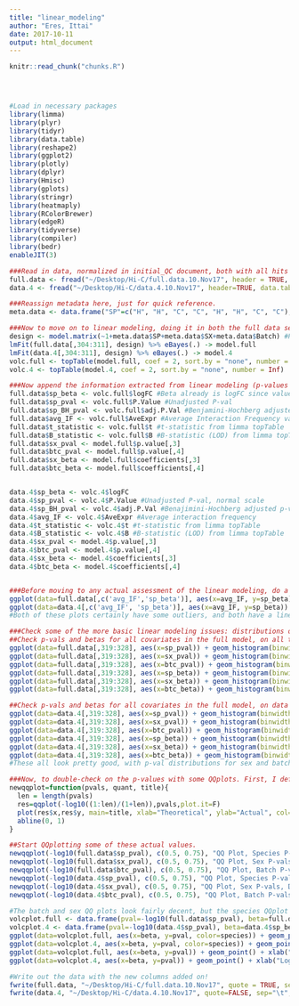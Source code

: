 ```yaml
---
title: "linear_modeling"
author: "Eres, Ittai"
date: 2017-10-11
output: html_document
---
```


<!-- The file analysis/chunks.R contains chunks that define default settings
shared across the workflowr files. -->
```r
knitr::read_chunk("chunks.R")
```

<!-- Update knitr chunk options -->
```r
```

<!-- Insert the date the file was last updated -->
```r
```

<!-- Insert the code version (Git commit SHA1) if Git repository exists and R
 package git2r is installed -->
```r
```

<!-- Add your analysis here -->

```r
#Load in necessary packages
library(limma)
library(plyr)
library(tidyr)
library(data.table)
library(reshape2)
library(ggplot2)
library(plotly)
library(dplyr)
library(Hmisc)
library(gplots)
library(stringr)
library(heatmaply)
library(RColorBrewer)
library(edgeR)
library(tidyverse)
library(compiler)
library(bedr)
enableJIT(3)

###Read in data, normalized in initial_QC document, both with all hits and conditioned upon a hit being discovered in 4 individuals.
full.data <- fread("~/Desktop/Hi-C/full.data.10.Nov17", header = TRUE, data.table=FALSE, stringsAsFactors = FALSE)
data.4 <- fread("~/Desktop/Hi-C/data.4.10.Nov17", header=TRUE, data.table=FALSE, stringsAsFactors = FALSE)

###Reassign metadata here, just for quick reference.
meta.data <- data.frame("SP"=c("H", "H", "C", "C", "H", "H", "C", "C"), "SX"=c("F", "M", "M", "F", "M", "F", "M", "F"), "Batch"=c(1, 1, 1, 1, 2, 2, 2, 2))

###Now to move on to linear modeling, doing it in both the full data set and the | 4 individuals condition. I utilize limma to make this quick, parllelizable, and simple. First make the model, then do the actual fitting, and finally do multiple testing adjustment with topTable.
design <- model.matrix(~1+meta.data$SP+meta.data$SX+meta.data$Batch) #Parameterize the linear model, with an intercept, and fixed effect terms for species, sex, and library prep batch. If you prefer to think in contrasts, my contrast is humans minus chimps. I prefer to think of one species as the baseline in the linear model, and in this case that's chimps (so chimps get a 0 for species, and humans get a 1).
lmFit(full.data[,304:311], design) %>% eBayes(.) -> model.full
lmFit(data.4[,304:311], design) %>% eBayes(.) -> model.4
volc.full <- topTable(model.full, coef = 2, sort.by = "none", number = Inf)
volc.4 <- topTable(model.4, coef = 2, sort.by = "none", number = Inf)

###Now append the information extracted from linear modeling (p-values and betas for species, sex, and batch) to the 2 data frames:
full.data$sp_beta <- volc.full$logFC #Beta already is logFC since values are log2(obs/exp) Hi-C reads.
full.data$sp_pval <- volc.full$P.Value #Unadjusted P-val
full.data$sp_BH_pval <- volc.full$adj.P.Val #Benjamini-Hochberg adjusted p-values
full.data$avg_IF <- volc.full$AveExpr #Average Interaction Frequency value across all individuals. Useful later for a variety of plots.
full.data$t_statistic <- volc.full$t #t-statistic from limma topTable
full.data$B_statistic <- volc.full$B #B-statistic (LOD) from limma topTable
full.data$sx_pval <- model.full$p.value[,3]
full.data$btc_pval <- model.full$p.value[,4]
full.data$sx_beta <- model.full$coefficients[,3]
full.data$btc_beta <- model.full$coefficients[,4]


data.4$sp_beta <- volc.4$logFC
data.4$sp_pval <- volc.4$P.Value #Unadjusted P-val, normal scale
data.4$sp_BH_pval <- volc.4$adj.P.Val #Benajimini-Hochberg adjusted p-values
data.4$avg_IF <- volc.4$AveExpr #Average interaction frequency
data.4$t_statistic <- volc.4$t #t-statistic from limma topTable
data.4$B_statistic <- volc.4$B #B-statistic (LOD) from limma topTable
data.4$sx_pval <- model.4$p.value[,3]
data.4$btc_pval <- model.4$p.value[,4]
data.4$sx_beta <- model.4$coefficients[,3]
data.4$btc_beta <- model.4$coefficients[,4]


###Before moving to any actual assessment of the linear modeling, do a QC check by producing MA plots for both the full set and | 4 individuals. The MA plot here is the mean of Hi-C contact frequencies (avg_IF) on the x-axis, and the logFC (species beta, in this case) on the y-axis. What we are generally looking for is a fairly uniform cloud around 0 stretching across the x-axis.
ggplot(data=full.data[,c('avg_IF','sp_beta')], aes(x=avg_IF, y=sp_beta)) + geom_point() + xlab("Means of Hi-C Contact Frequencies") + ylab("Species Beta (log ratio H/C)") + ggtitle("MA Plot, All Data")
ggplot(data=data.4[,c('avg_IF', 'sp_beta')], aes(x=avg_IF, y=sp_beta)) + geom_point() + xlab("Means of Hi-C Contact Frequencies") + ylab("Species Beta (log ratio H/C)") + ggtitle("MA Plot | 4 Individuals")
#Both of these plots certainly have some outliers, and both have a linear trend I have previously examined that is symmetric across betas--I believe these lines to primarily be created by an orthology-calling issue, as many of the hits along them have all contact frequencies in one species extremely close to 0 (and not near-zero in the other species). Aside from this, there is also a large cloud in the negative beta side that is somewhat disturbing; this is something I still need to check. At the very least, the linear trends seen are symmetric across betas, so this is hopefully an issue that is affecting the two species SOMEWHAT equally.

###Check some of the more basic linear modeling issues: distributions of betas, p-vals, QQplot, volcano plot, etc.
##Check p-vals and betas for all covariates in the full model, on all the data.
ggplot(data=full.data[,319:328], aes(x=sp_pval)) + geom_histogram(binwidth=0.001) + ggtitle("P-vals for Species") + xlab("P-value")
ggplot(data=full.data[,319:328], aes(x=sx_pval)) + geom_histogram(binwidth=0.001) + ggtitle("P-vals for Sex") + xlab("P-value")
ggplot(data=full.data[,319:328], aes(x=btc_pval)) + geom_histogram(binwidth=0.001) + ggtitle("P-vals for Batch") + xlab("P-value")
ggplot(data=full.data[,319:328], aes(x=sp_beta)) + geom_histogram(binwidth=0.001) + ggtitle("Betas for Species") + xlab("Beta") + scale_x_continuous(limits=c(-6, 6))
ggplot(data=full.data[,319:328], aes(x=sx_beta)) + geom_histogram(binwidth=0.001) + ggtitle("Betas for Sex") + xlab("Beta") + scale_x_continuous(limits=c(-6, 6))
ggplot(data=full.data[,319:328], aes(x=btc_beta)) + geom_histogram(binwidth=0.001) + ggtitle("Betas for Batch") + xlab("Beta") + scale_x_continuous(limits=c(-6, 6))

##Check p-vals and betas for all covariates in the full model, on data conditioned upon hit discovery in 4 individuals.
ggplot(data=data.4[,319:328], aes(x=sp_pval)) + geom_histogram(binwidth=0.001) + ggtitle("P-vals for Species | 4") + xlab("P-value")
ggplot(data=data.4[,319:328], aes(x=sx_pval)) + geom_histogram(binwidth=0.001) + ggtitle("P-vals for Sex | 4") + xlab("P-value")
ggplot(data=data.4[,319:328], aes(x=btc_pval)) + geom_histogram(binwidth=0.001) + ggtitle("P-vals for Batch | 4") + xlab("P-value")
ggplot(data=data.4[,319:328], aes(x=sp_beta)) + geom_histogram(binwidth=0.001) + ggtitle("Betas for Species | 4") + xlab("Beta") + scale_x_continuous(limits=c(-6, 6))
ggplot(data=data.4[,319:328], aes(x=sx_beta)) + geom_histogram(binwidth=0.001) + ggtitle("Betas for Sex | 4") + xlab("Beta") + scale_x_continuous(limits=c(-6, 6))
ggplot(data=data.4[,319:328], aes(x=btc_beta)) + geom_histogram(binwidth=0.001) + ggtitle("Betas for Batch | 4") + xlab("Beta") + scale_x_continuous(limits=c(-6, 6))
#These all look pretty good, with p-val distributions for sex and batch being fairly uniform, and betas all around being fairly normally distributed. We see distinct enrichment for significant p-values for the species term, which is what we were hoping for! Also of note is the fact that the beta distribution for species looks wider than those for batch and sex, reassuring us that species is a driving factor in differential Hi-C contacts.

###Now, to double-check on the p-values with some QQplots. First, I define a function for creating a qqplot easily and coloring elements of the distribution in order to understand where most of the density on the plot is:
newqqplot=function(pvals, quant, title){  
  len = length(pvals)
  res=qqplot(-log10((1:len)/(1+len)),pvals,plot.it=F)
  plot(res$x,res$y, main=title, xlab="Theoretical", ylab="Actual", col=ifelse(res$y>as.numeric(quantile(res$y, quant[1])), ifelse(res$y>as.numeric(quantile(res$y, quant[2])), "red", "blue"), "black"))
  abline(0, 1)
}

##Start QQplotting some of these actual values.
newqqplot(-log10(full.data$sp_pval), c(0.5, 0.75), "QQ Plot, Species P-vals, Full Data")
newqqplot(-log10(full.data$sx_pval), c(0.5, 0.75), "QQ Plot, Sex P-vals, Full Data")
newqqplot(-log10(full.data$btc_pval), c(0.5, 0.75), "QQ Plot, Batch P-vals, Full Data")
newqqplot(-log10(data.4$sp_pval), c(0.5, 0.75), "QQ Plot, Species P-vals, Data | 4")
newqqplot(-log10(data.4$sx_pval), c(0.5, 0.75), "QQ Plot, Sex P-vals, Data | 4")
newqqplot(-log10(data.4$btc_pval), c(0.5, 0.75), "QQ Plot, Batch P-vals, Data | 4")

#The batch and sex QQ plots look fairly decent, but the species QQplot has the distribution rising off the axis extremely quickly, before even reaching 50% of the data. I will examine this in a separate markdown document for quality control on the linear modeling. For now, I show volcano plots of the data before looking to rectify this issue:
volcplot.full <- data.frame(pval=-log10(full.data$sp_pval), beta=full.data$sp_beta, species=full.data$disc_species)
volcplot.4 <- data.frame(pval=-log10(data.4$sp_pval), beta=data.4$sp_beta, species=data.4$disc_species)
ggplot(data=volcplot.full, aes(x=beta, y=pval, color=species)) + geom_point() + xlab("Log2 Fold Change in Contact Frequency") + ylab("P-values") + ggtitle("Contact Frequency Differences Colored by Species of Discovery")
ggplot(data=volcplot.4, aes(x=beta, y=pval, color=species)) + geom_point() + xlab("Log2 Fold Change in Contact Frequency") + ylab("-log10 p-values") + ggtitle("Contact Frequency Differences Colored by Species of Discovery | 4")
ggplot(data=volcplot.full, aes(x=beta, y=pval)) + geom_point() + xlab("Log2 Fold Change in Contact Frequency") + ylab("-log10 BH-corrected p-values") + ggtitle("Contact Frequency Differences")
ggplot(data=volcplot.4, aes(x=beta, y=pval)) + geom_point() + xlab("Log2 Fold Change in Contact Frequency") + ylab("-log10 p-values") + ggtitle("Contact Frequency Differences | 4 Individuals")

#Write out the data with the new columns added on!
fwrite(full.data, "~/Desktop/Hi-C/full.data.10.Nov17", quote = TRUE, sep = "\t", row.names = FALSE, col.names = TRUE, na="NA")
fwrite(data.4, "~/Desktop/Hi-C/data.4.10.Nov17", quote=FALSE, sep="\t", row.names=FALSE, col.names=TRUE, na="NA")
```


<!-- Insert the session information into the document -->
```r
```
